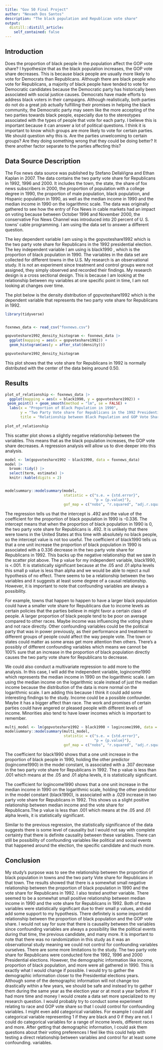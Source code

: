 ```yaml
---
title: "Gov 50 Final Project"
author: "Nevaeh Dos Santos"
description: "The black population and Republican vote share"
output:
  distill::distill_article:
    self_contained: false
---
```




## Introduction

Does the proportion of black people in the population affect the GOP vote share? I hypothesize that as the black population increases, the GOP vote share decreases. This is because black people are usually more likely to vote for Democrats than Republicans. Although there are black people who vote for Republicans, a majority of black people have tended to vote for Democratic candidates because the Democratic party has historically been associated with social justice causes. Democrats have made efforts to address black voters in their campaigns. Although realistically, both parties do not do a great job actually fulfilling their promises in helping the black community, the Democratic party may seem like the more accepting of the two parties towards black people, especially due to the stereotypes associated with the types of people that vote for each party. I believe this is important because it can answer a lot of political questions. I think it is important to know which groups are more likely to vote for certain parties. We should question why this is. Are the parties unwelcoming to certain groups? Are they doing something wrong that they could be doing better? It there another factor separate to the parties affecting this? 


## Data Source Description

The Fox news data source was published by  Stefano DellaVigna and Ethan Kaplan in 2007. The data contains the two party vote share for Republicans in 1992, 1996 and 2000. It includes the town, the state, the share of fox news subscribers in 2000, the proportion of population with a college degree in 1990, the proportion of male population, black population, and Hispanic population  in 1990, as well as the median income in 1990 and the median income in 1990 on the logarithmic scale. The data was originally gathered to see how the entry of Fox News in cable markets had an impact on voting because between October 1996 and November 2000, the conservative Fox News Channel was introduced into 20 percent of U. S. towns' cable programming. I am using the data set to answer a different question.

The key dependent variable I am using is the gopvoteshare1992 which is the two party vote share for Republicans in the 1992 presidential election. The key independent variable I am using is black1990 , which is the proportion of black population in 1990. The variables in the data set are collected for different towns in the U.S. My research is an observational study. It is not an experiment since treatment and control groups were not assigned, they simply observed and recorded their findings. My research design is a cross sectional design. This is because I am looking at the relationship between my variables at one specific point in time, I am not looking at changes over time. 


The plot below is the density distribution of gopvoteshare1992 which is the dependent variable that represents the two party vote share for Republicans in 1992.



```r
library(tidyverse)


foxnews_data <- read_csv("foxnews.csv")

gopvoteshare1992_density_histogram <- foxnews_data |>
  ggplot(mapping = aes(x = gopvoteshare1992)) +
  geom_histogram(aes(y = after_stat(density)))

gopvoteshare1992_density_histogram
```

This plot shows that the vote share for Republicans in 1992 is normally distributed with the center of the data being around 0.50.
 
 
 
## Results 

```r
plot_of_relationship <- foxnews_data |>
  ggplot(mapping = aes(x = black1990, y = gopvoteshare1992)) +
 geom_point() + geom_smooth(method = "lm", se = FALSE) +  
  labs(x = "Proportion of Black Population in 1990",
       y = "Two Party Vote share for Republicans in the 1992 Presidential Election",
       title = "Relationship between Black Population and GOP Vote Share in 1992")
  
plot_of_relationship
```
 
This scatter plot shows a slightly negative relationship between the variables. This means that as the black population increases, the GOP vote share decreases. A regression analysis will allow us to dive deeper into this analysis.  
 
 
```r
model <- lm(gopvoteshare1992 ~ black1990, data = foxnews_data)
model |>
  broom::tidy() |>
  select(term, estimate) |>
  knitr::kable(digits = 2)


modelsummary::modelsummary(model,
                           statistic = c("s.e. = {std.error}",
                                         "p = {p.value}"),
                           gof_map = c("nobs", "r.squared", "adj.r.squared"))
```
 
 
The regression tells us that the intercept is .492 and the value of the coefficient for the proportion of black population in 1990 is -0.336. The intercept means that when the proportion of black population in 1990 is 0, the two party vote share for Republicans is .492. It is unlikely that there were towns in the United States at this time with absolutely no black people, so the intercept value is not too useful. 
The coefficient of black1990 tells us that a one unit increase the proportion of black population in 1990 is associated with a 0.336 decrease in the two party vote share for Republicans in 1992. This backs up the negative relationship that we saw in the scatter plot above.  The p value for my independent variable, black1990, is <.001. It is statistically significant because at the .05 and .01 alpha levels this small p value is less than alpha and we would be able to reject a null hypothesis of no effect. There seems to be a relationship between the two variables and it suggests at least some degree of a causal relationship. However, it is important to note that confounding variables are always a possibility. 

For example, towns that happen to happen to have a larger black population could have a smaller vote share for Republicans due to income levels as certain policies that the parties believe in might favor a certain class of people. A larger proportion of black people tend to be poor on average compared to other races. Maybe income was influencing the voting share and not race directly. Other confounding variables could be the political party that was in power previously, as their performance and treatment to different groups of people could affect the way people vote. The town or states could matter as some areas get more attention then others. There's a possibly of different confounding variables which means we cannot be 100% sure that an increase in the proportion of black population directly causes the two party vote share for Republicans to decrease. 


 
We could also conduct a multivariate regression to add more to the analysis. In this case, I will add the independent variable, logincome1990 which represents the median income in 1990 on the logarithmic scale. I am using the median income on the logarithmic scale instead of just the median income because the distribution of the data is more normal on the logarithmic scale. I am adding this because I think it could add some interesting findings to the study. Income could be a possible confounder. Maybe it has a bigger affect than race. The work and promises of certain parties could have angered or pleased people with different levels of income. Minorities also tend to have lower incomes which is important to remember.

```r
multi_model <- lm(gopvoteshare1992 ~ black1990 + logincome1990, data = foxnews_data)
modelsummary::modelsummary(multi_model,
                           statistic = c("s.e. = {std.error}",
                                         "p = {p.value}"),
                           gof_map = c("nobs", "r.squared", "adj.r.squared"))
```

The coefficient for black1990 shows that a one unit increase in the proportion of black people in 1990, holding the other predictor (logincome1990) in the model constant, is associated with a .307 decrease in the two party vote share for Republicans in 1992. The p value is less than .001 which means at the .05 and .01 alpha levels, it is statistically significant. 

The coefficient for logincome1990 shows that a one unit increase in the median income in 1990 on the logarithmic scale, holding the other predictor in the model constant (black1990), is associated with a .029 increase in two party vote share for Republicans in 1992. This shows us a slight positive relationship between median income and the vote share for Republicans.The p value is less than .001 which means at the .05 and .01 alpha levels, it is statistically significant.
 
Similar to the previous regression, the statistically significance of the data suggests there is some level of causality but I would not say with complete certainty that there is definite causality between these variables.  There can still be possibility of confounding variables like political and social events that happened around the election, the specific candidate and much more. 
 
 
## Conclusion

My study's purpose was to see the relationship between the proportion of black population in towns and the two party Vote share for Republicans in that town. The results showed that there is a somewhat small negative relationship between the proportion of black population in 1990 and the vote share for Republicans in 1992. I also tested another variable. There seemed to be a somewhat small positive relationship between median income in 1990 and the vote share for Republicans in 1992. 
Both of these variables were statistically significant due to their small p values, and did add some support to my hypothesis. There definitely is some important relationship between the proportion of black population and the GOP vote share. I would not say for sure that there is causality between the variables since confounding variables are always a possibility like the political events during that time, the previous candidate, and many more. It is important to note that there was no randomization in this study as it was an observational study meaning we could not control for confounding variables ourselves. There are some more limitations to the study. The two party vote share for Republicans were conducted fore the 1992, 1996 and 2000 Presidential elections. However, the demographic information like income, proportion of black population, and more were all gathered in 1990. This is exactly what I would change if possible. I would try to gather the demographic information closer to the Presidential elections years. Although some of the demographic information will not change too drastically within a few years, we should be safe and instead try to gather them during the same year as the election year or at most a year before. If I had more time and money I would create a data set more specialized to my research question. I would probably try to conduct some experiment relating to race and GOP vote share so that I could control for confounding variables. I might even add categorical variables. For example I could add categorical variable representing 1 if they are black and 0 if they are not. I could do categorical variables for a range of income levels, different races and more. After getting that demographic information, I could ask them questions about their voting preferences  I feel like this could help with testing a direct relationship between variables and control for at least some confounding. variables.


